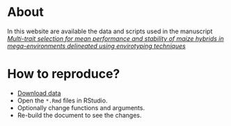 <!-- % About -->
# <i class="fas fa-glasses"></i>About {-}
In this website are available the data and scripts used in the manuscript [*Multi-trait selection for mean performance and stability of maize hybrids in mega-environments delineated using envirotyping techniques*](https://doi.org/10.3389/fpls.2022.1030521)


# <i class="fas fa-code"></i>How to reproduce? {-}

* [Download data](https://github.com/TiagoOlivoto/paper_maize_huanghuaihai/archive/refs/heads/master.zip)
* Open the `*.Rmd` files in RStudio.
* Optionally change functions and arguments.
* Re-build the document to see the changes.


<!-- academic icons -->
<link rel="stylesheet" href="https://cdn.jsdelivr.net/gh/jpswalsh/academicons@1/css/academicons.min.css">
<!-- font awesome -->
<script src="https://kit.fontawesome.com/1f72d6921a.js" crossorigin="anonymous"></script>
